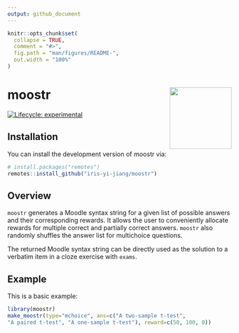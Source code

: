 ```yaml
---
output: github_document
---
```


<!-- README.md is generated from README.Rmd. Please edit that file -->

```r
knitr::opts_chunk$set(
  collapse = TRUE,
  comment = "#>",
  fig.path = "man/figures/README-",
  out.width = "100%"
)
```

# moostr <a href="https://iris-yi-jiang.github.io/moostr/"><img src="man/figures/logo.png" align="right" height="139" /></a>

<!-- badges: start -->
[![Lifecycle: experimental](https://img.shields.io/badge/lifecycle-experimental-orange.svg)](https://lifecycle.r-lib.org/articles/stages.html#experimental)
<!-- badges: end -->

## Installation

You can install the development version of moostr via:

``` r
# install.packages("remotes")
remotes::install_github("iris-yi-jiang/moostr")
```
## Overview

`moostr` generates a Moodle syntax string for a given list of possible answers and their corresponding rewards. It allows the user to conveniently allocate rewards for multiple correct and partially correct answers. `moostr` also randomly shuffles the answer list for multichoice questions.

The returned Moodle syntax string can be directly used as the solution to a verbatim item in a cloze exercise with `exams`. 

## Example

This is a basic example:

```r
library(moostr)
make_moostr(type="mchoice", ans=c("A two-sample t-test",
"A paired t-test", "A one-sample t-test"), reward=c(50, 100, 0))
```
